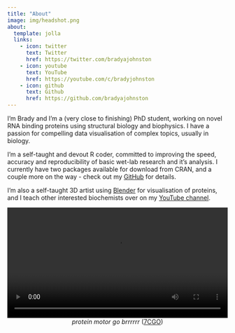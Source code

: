 ```yaml
---
title: "About"
image: img/headshot.png
about:
  template: jolla
  links:
    - icon: twitter
      text: Twitter
      href: https://twitter.com/bradyajohnston
    - icon: youtube
      text: YouTube
      href: https://youtube.com/c/bradyjohnston
    - icon: github
      text: Github
      href: https://github.com/bradyajohnston
---
```


I'm Brady and I'm a (very close to finishing) PhD student, working on novel RNA binding proteins using structural biology and biophysics.
I have a passion for compelling data visualisation of complex topics, usually in biology.

I'm a self-taught and devout R coder, committed to improving the speed, accuracy and reproducibility of basic wet-lab research and it's analysis.
I currently have two packages available for download from CRAN, and a couple more on the way - check out my [GitHub](https://github.com/bradyajohnston) for details.

I'm also a self-taught 3D artist using [Blender](https://blender.org) for visualisation of proteins, and I teach other interested biochemists over on my [YouTube channel](https://youtube.com/c/bradyjohnston).

<video width="100%"  autoplay loop>

<source src="https://thumbs.gfycat.com/JointSlimyAidi-mobile.mp4" type="video/mp4">

</video>

<center>
*protein motor go brrrrrr* ([7CGO](https://www.ebi.ac.uk/pdbe/entry/pdb/7cgo))
</center>